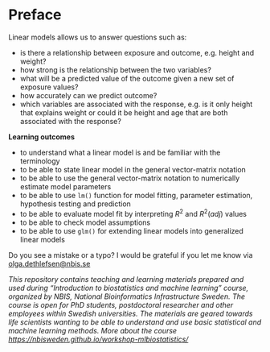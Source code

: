 # Preface {.unnumbered}

Linear models allows us to answer questions such as: 

- is there a relationship between exposure and outcome, e.g. height and weight?
- how strong is the relationship between the two variables?
- what will be a predicted value of the outcome given a new set of exposure values?
- how accurately can we predict outcome?
- which variables are associated with the response, e.g. is it only height that explains weight or could it be height and age that are both associated with the response?
  

**Learning outcomes**

- to understand what a linear model is and be familiar with the terminology
- to be able to state linear model in the general vector-matrix notation
- to be able to use the general vector-matrix notation to numerically estimate model parameters
- to be able to use `lm()` function for model fitting, parameter estimation, hypothesis testing and prediction
- to be able to evaluate model fit by interpreting $R^2$ and $R^2(adj)$ values
- to be able to check model assumptions
- to be able to use `glm()` for extending linear models into generalized linear models

Do you see a mistake or a typo? I would be grateful if you let me know via [olga.dethlefsen@nbis.se](olga.dethlefsen@nbis.se)

*This repository contains teaching and learning materials prepared and used during "Introduction to biostatistics and machine learning" course, organized by NBIS, National Bioinformatics Infrastructure Sweden. The course is open for PhD students, postdoctoral researcher and other employees within Swedish universities. The materials are geared towards life scientists wanting to be able to understand and use basic statistical and machine learning methods. More about the course [https://nbisweden.github.io/workshop-mlbiostatistics/](https://nbisweden.github.io/workshop-mlbiostatistics/)*

